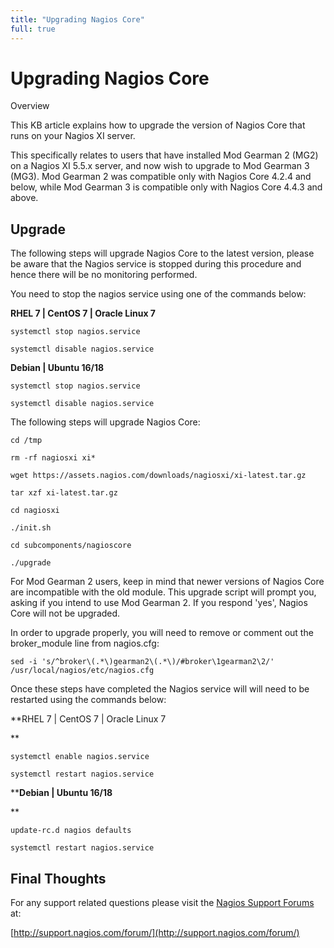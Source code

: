 ---
title: "Upgrading Nagios Core"
full: true
---

# Upgrading Nagios Core

Overview

This KB article explains how to upgrade the version of Nagios Core that runs on your Nagios XI server.

This specifically relates to users that have installed Mod Gearman 2 (MG2) on a Nagios XI 5.5.x server, and now wish to upgrade to Mod Gearman 3 (MG3). Mod Gearman 2 was compatible only with Nagios Core 4.2.4 and below, while Mod Gearman 3 is compatible only with Nagios Core 4.4.3 and above.

## Upgrade

The following steps will upgrade Nagios Core to the latest version, please be aware that the Nagios service is stopped during this procedure and hence there will be no monitoring performed.

You need to stop the nagios service using one of the commands below:

**RHEL 7 \| CentOS 7 \| Oracle Linux 7**
```
systemctl stop nagios.service
systemctl disable nagios.service
```
**Debian \| Ubuntu 16/18**
```
systemctl stop nagios.service
systemctl disable nagios.service
```
The following steps will upgrade Nagios Core:
```
cd /tmp
rm -rf nagiosxi xi*
wget https://assets.nagios.com/downloads/nagiosxi/xi-latest.tar.gz
tar xzf xi-latest.tar.gz
cd nagiosxi
./init.sh
cd subcomponents/nagioscore
./upgrade
```
For Mod Gearman 2 users, keep in mind that newer versions of Nagios Core are incompatible with the old module. This upgrade script will prompt you, asking if you intend to use Mod Gearman 2. If you respond 'yes', Nagios Core will not be upgraded.

In order to upgrade properly, you will need to remove or comment out the broker_module line from nagios.cfg:
```
sed -i 's/^broker\(.*\)gearman2\(.*\)/#broker\1gearman2\2/' /usr/local/nagios/etc/nagios.cfg
```
Once these steps have completed the Nagios service will will need to be restarted using the commands below:

**RHEL 7 \| CentOS 7 \| Oracle Linux 7  
**
```
systemctl enable nagios.service
systemctl restart nagios.service
```
******Debian \| Ubuntu 16/18****  
**
```
update-rc.d nagios defaults
systemctl restart nagios.service
```
## Final Thoughts

For any support related questions please visit the [Nagios Support Forums](http://support.nagios.com/forum/) at:

[http://support.nagios.com/forum/](http://support.nagios.com/forum/)